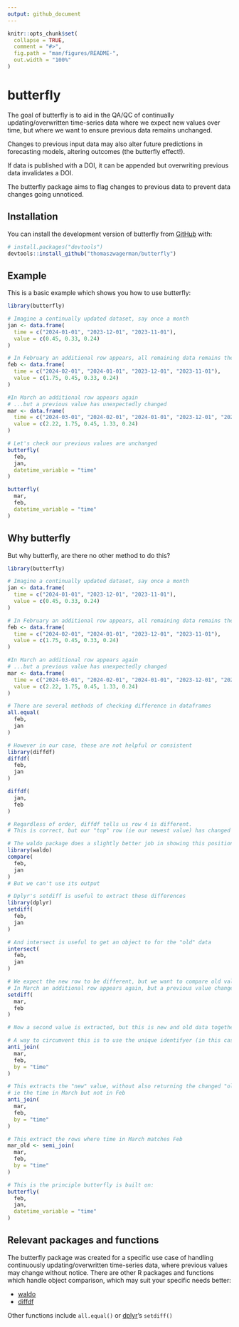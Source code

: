 ```yaml
---
output: github_document
---
```


<!-- README.md is generated from README.Rmd. Please edit that file -->

```r
knitr::opts_chunk$set(
  collapse = TRUE,
  comment = "#>",
  fig.path = "man/figures/README-",
  out.width = "100%"
)
```

# butterfly

<!-- badges: start -->
<!-- badges: end -->

The goal of butterfly is to aid in the QA/QC of continually updating/overwritten time-series data where we expect new values over time, but where we want to ensure previous data remains unchanged.

Changes to previous input data may also alter future predictions in forecasting models, altering outcomes (the butterfly effect!). 

If data is published with a DOI, it can be appended but overwriting previous data invalidates a DOI.

The butterfly package aims to flag changes to previous data to prevent data changes going unnoticed.

## Installation

You can install the development version of butterfly from [GitHub](https://github.com/) with:

``` r
# install.packages("devtools")
devtools::install_github("thomaszwagerman/butterfly")
```

## Example

This is a basic example which shows you how to use butterfly:

```r
library(butterfly)

# Imagine a continually updated dataset, say once a month
jan <- data.frame(
  time = c("2024-01-01", "2023-12-01", "2023-11-01"),
  value = c(0.45, 0.33, 0.24)
)

# In February an additional row appears, all remaining data remains the same
feb <- data.frame(
  time = c("2024-02-01", "2024-01-01", "2023-12-01", "2023-11-01"),
  value = c(1.75, 0.45, 0.33, 0.24)
)

#In March an additional row appears again
# ...but a previous value has unexpectedly changed
mar <- data.frame(
  time = c("2024-03-01", "2024-02-01", "2024-01-01", "2023-12-01", "2023-11-01"),
  value = c(2.22, 1.75, 0.45, 1.33, 0.24)
)

# Let's check our previous values are unchanged
butterfly(
  feb,
  jan,
  datetime_variable = "time"
)

butterfly(
  mar,
  feb,
  datetime_variable = "time"
)
```

## Why butterfly
But why butterfly, are there no other method to do this?

```r
library(butterfly)

# Imagine a continually updated dataset, say once a month
jan <- data.frame(
  time = c("2024-01-01", "2023-12-01", "2023-11-01"),
  value = c(0.45, 0.33, 0.24)
)

# In February an additional row appears, all remaining data remains the same
feb <- data.frame(
  time = c("2024-02-01", "2024-01-01", "2023-12-01", "2023-11-01"),
  value = c(1.75, 0.45, 0.33, 0.24)
)

#In March an additional row appears again
# ...but a previous value has unexpectedly changed
mar <- data.frame(
  time = c("2024-03-01", "2024-02-01", "2024-01-01", "2023-12-01", "2023-11-01"),
  value = c(2.22, 1.75, 0.45, 1.33, 0.24)
)

# There are several methods of checking difference in dataframes
all.equal(
  feb,
  jan
)

# However in our case, these are not helpful or consistent
library(diffdf)
diffdf(
  feb,
  jan
)

diffdf(
  jan,
  feb
)

# Regardless of order, diffdf tells us row 4 is different. 
# This is correct, but our "top" row (ie our newest value) has changed

# The waldo package does a slightly better job in showing this positional difference
library(waldo)
compare(
  feb,
  jan
)
# But we can't use its output

# Dplyr's setdiff is useful to extract these differences
library(dplyr)
setdiff(
  feb,
  jan
)

# And intersect is useful to get an object to for the "old" data
intersect(
  feb,
  jan
)

# We expect the new row to be different, but we want to compare old values separately 
# In March an additional row appears again, but a previous value changes
setdiff(
  mar,
  feb
)

# Now a second value is extracted, but this is new and old data together.

# A way to circumvent this is to use the unique identifyer (in this case `time`)
anti_join(
  mar,
  feb,
  by = "time"
)

# This extracts the "new" value, without also returning the changed "old" value
# ie the time in March but not in Feb
anti_join(
  mar,
  feb,
  by = "time"
)

# This extract the rows where time in March matches Feb
mar_old <- semi_join(
  mar,
  feb,
  by = "time"
)

# This is the principle butterfly is built on:
butterfly(
  feb,
  jan,
  datetime_variable = "time"
)
```

## Relevant packages and functions
The butterfly package was created for a specific use case of handling continuously updating/overwritten time-series data, where previous values may change without notice. There are other R packages and functions which handle object comparison, which may suit your specific needs better:

* [waldo](https://github.com/r-lib/waldo)
* [diffdf](https://github.com/gowerc/diffdf)

Other functions include `all.equal()` or [dplyr](https://github.com/tidyverse/dplyr)'s `setdiff()`
